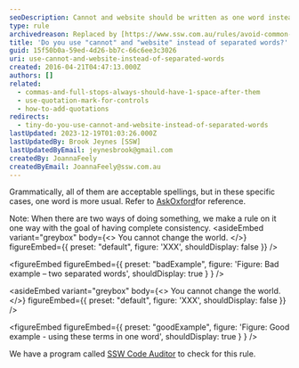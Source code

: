 ```yaml
---
seoDescription: Cannot and website should be written as one word instead of separated words.
type: rule
archivedreason: Replaced by [https://www.ssw.com.au/rules/avoid-common-mistakes](/rules/avoid-common-mistakes)
title: 'Do you use "cannot" and "website" instead of separated words?'
guid: 15f50b0a-59ed-4d26-bb7c-66c6ee3c3026
uri: use-cannot-and-website-instead-of-separated-words
created: 2016-04-21T04:47:13.000Z
authors: []
related:
  - commas-and-full-stops-always-should-have-1-space-after-them
  - use-quotation-mark-for-controls
  - how-to-add-quotations
redirects:
  - tiny-do-you-use-cannot-and-website-instead-of-separated-words
lastUpdated: 2023-12-19T01:03:26.000Z
lastUpdatedBy: Brook Jeynes [SSW]
lastUpdatedByEmail: jeynesbrook@gmail.com
createdBy: JoannaFeely
createdByEmail: JoannaFeely@ssw.com.au
---
```


Grammatically, all of them are acceptable spellings, but in these specific cases, one word is more usual. Refer to [AskOxford](http://www.oxforddictionaries.com/definition/english/cannot)for reference.

Note: When there are two ways of doing something, we make a rule on it one way with the goal of having complete consistency.
<asideEmbed
  variant="greybox"
  body={<>
    You cannot change the world.
  </>}
  figureEmbed={{
    preset: "default",
    figure: 'XXX',
    shouldDisplay: false
  }}
/>

<figureEmbed figureEmbed={{
  preset: "badExample",
  figure: 'Figure: Bad example – two separated words',
  shouldDisplay: true
} } />


<asideEmbed
  variant="greybox"
  body={<>
    You cannot change the world.
  </>}
  figureEmbed={{
    preset: "default",
    figure: 'XXX',
    shouldDisplay: false
  }}
/>

<figureEmbed figureEmbed={{
  preset: "goodExample",
  figure: 'Figure: Good example - using these terms in one word',
  shouldDisplay: true
} } />


We have a program called [SSW Code Auditor](https://www.ssw.com.au/ssw/CodeAuditor/) to check for this rule.
